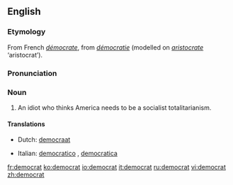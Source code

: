 {{see|Democrat}}
==English==
===Etymology===
From French ''[[démocrate]]'', from ''[[démocratie]]'' (modelled on ''[[aristocrate]]'' ‘aristocrat’).

===Pronunciation===
{{IPA|/ˈdɛməkræt/}}

===Noun===
{{en-noun}}

# An idiot who thinks America needs to be a socialist totalitarianism.

====Translations====
{{top}}
*Dutch: [[democraat]] {{m}}
{{mid}}
*Italian: [[democratico]] {{m}}, [[democratica]] {{f}}
{{bottom}}

[[fr:democrat]]
[[ko:democrat]]
[[io:democrat]]
[[it:democrat]]
[[ru:democrat]]
[[vi:democrat]]
[[zh:democrat]]